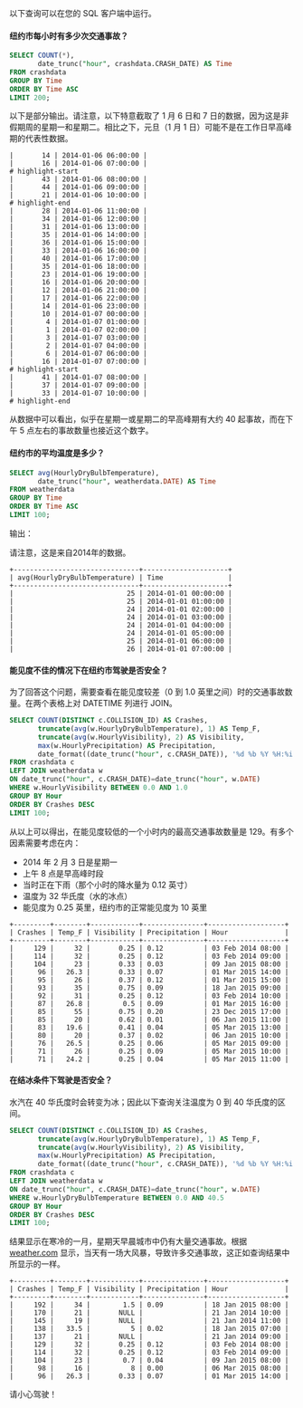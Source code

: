 
以下查询可以在您的 SQL 客户端中运行。

#### 纽约市每小时有多少次交通事故？

```sql
SELECT COUNT(*),
       date_trunc("hour", crashdata.CRASH_DATE) AS Time
FROM crashdata
GROUP BY Time
ORDER BY Time ASC
LIMIT 200;
```

以下是部分输出。请注意，以下特意截取了 1 月 6 日和 7 日的数据，因为这是非假期周的星期一和星期二。相比之下，元旦（1 月 1 日）可能不是在工作日早高峰期的代表性数据。

```plaintext
|       14 | 2014-01-06 06:00:00 |
|       16 | 2014-01-06 07:00:00 |
# highlight-start
|       43 | 2014-01-06 08:00:00 |
|       44 | 2014-01-06 09:00:00 |
|       21 | 2014-01-06 10:00:00 |
# highlight-end
|       28 | 2014-01-06 11:00:00 |
|       34 | 2014-01-06 12:00:00 |
|       31 | 2014-01-06 13:00:00 |
|       35 | 2014-01-06 14:00:00 |
|       36 | 2014-01-06 15:00:00 |
|       33 | 2014-01-06 16:00:00 |
|       40 | 2014-01-06 17:00:00 |
|       35 | 2014-01-06 18:00:00 |
|       23 | 2014-01-06 19:00:00 |
|       16 | 2014-01-06 20:00:00 |
|       12 | 2014-01-06 21:00:00 |
|       17 | 2014-01-06 22:00:00 |
|       14 | 2014-01-06 23:00:00 |
|       10 | 2014-01-07 00:00:00 |
|        4 | 2014-01-07 01:00:00 |
|        1 | 2014-01-07 02:00:00 |
|        3 | 2014-01-07 03:00:00 |
|        2 | 2014-01-07 04:00:00 |
|        6 | 2014-01-07 06:00:00 |
|       16 | 2014-01-07 07:00:00 |
# highlight-start
|       41 | 2014-01-07 08:00:00 |
|       37 | 2014-01-07 09:00:00 |
|       33 | 2014-01-07 10:00:00 |
# highlight-end
```

从数据中可以看出，似乎在星期一或星期二的早高峰期有大约 40 起事故，而在下午 5 点左右的事故数量也接近这个数字。

#### 纽约市的平均温度是多少？

```sql
SELECT avg(HourlyDryBulbTemperature),
       date_trunc("hour", weatherdata.DATE) AS Time
FROM weatherdata
GROUP BY Time
ORDER BY Time ASC
LIMIT 100;
```

输出：

请注意，这是来自2014年的数据。

```plaintext
+-------------------------------+---------------------+
| avg(HourlyDryBulbTemperature) | Time                |
+-------------------------------+---------------------+
|                            25 | 2014-01-01 00:00:00 |
|                            25 | 2014-01-01 01:00:00 |
|                            24 | 2014-01-01 02:00:00 |
|                            24 | 2014-01-01 03:00:00 |
|                            24 | 2014-01-01 04:00:00 |
|                            24 | 2014-01-01 05:00:00 |
|                            25 | 2014-01-01 06:00:00 |
|                            26 | 2014-01-01 07:00:00 |
```

#### 能见度不佳的情况下在纽约市驾驶是否安全？

为了回答这个问题，需要查看在能见度较差（0 到 1.0 英里之间）时的交通事故数量。在两个表格上对 DATETIME 列进行 JOIN。

```sql
SELECT COUNT(DISTINCT c.COLLISION_ID) AS Crashes,
       truncate(avg(w.HourlyDryBulbTemperature), 1) AS Temp_F,
       truncate(avg(w.HourlyVisibility), 2) AS Visibility,
       max(w.HourlyPrecipitation) AS Precipitation,
       date_format((date_trunc("hour", c.CRASH_DATE)), '%d %b %Y %H:%i') AS Hour
FROM crashdata c
LEFT JOIN weatherdata w
ON date_trunc("hour", c.CRASH_DATE)=date_trunc("hour", w.DATE)
WHERE w.HourlyVisibility BETWEEN 0.0 AND 1.0
GROUP BY Hour
ORDER BY Crashes DESC
LIMIT 100;
```

从以上可以得出，在能见度较低的一个小时内的最高交通事故数量是 129。有多个因素需要考虑在内：

- 2014 年 2 月 3 日是星期一
- 上午 8 点是早高峰时段
- 当时正在下雨（那个小时的降水量为 0.12 英寸）
- 温度为 32 华氏度（水的冰点）
- 能见度为 0.25 英里，纽约市的正常能见度为 10 英里

```plaintext
+---------+--------+------------+---------------+-------------------+
| Crashes | Temp_F | Visibility | Precipitation | Hour              |
+---------+--------+------------+---------------+-------------------+
|     129 |     32 |       0.25 | 0.12          | 03 Feb 2014 08:00 |
|     114 |     32 |       0.25 | 0.12          | 03 Feb 2014 09:00 |
|     104 |     23 |       0.33 | 0.03          | 09 Jan 2015 08:00 |
|      96 |   26.3 |       0.33 | 0.07          | 01 Mar 2015 14:00 |
|      95 |     26 |       0.37 | 0.12          | 01 Mar 2015 15:00 |
|      93 |     35 |       0.75 | 0.09          | 18 Jan 2015 09:00 |
|      92 |     31 |       0.25 | 0.12          | 03 Feb 2014 10:00 |
|      87 |   26.8 |        0.5 | 0.09          | 01 Mar 2015 16:00 |
|      85 |     55 |       0.75 | 0.20          | 23 Dec 2015 17:00 |
|      85 |     20 |       0.62 | 0.01          | 06 Jan 2015 11:00 |
|      83 |   19.6 |       0.41 | 0.04          | 05 Mar 2015 13:00 |
|      80 |     20 |       0.37 | 0.02          | 06 Jan 2015 10:00 |
|      76 |   26.5 |       0.25 | 0.06          | 05 Mar 2015 09:00 |
|      71 |     26 |       0.25 | 0.09          | 05 Mar 2015 10:00 |
|      71 |   24.2 |       0.25 | 0.04          | 05 Mar 2015 11:00 |
```

#### 在结冰条件下驾驶是否安全？

水汽在 40 华氏度时会转变为冰；因此以下查询关注温度为 0 到 40 华氏度的区间。

```sql
SELECT COUNT(DISTINCT c.COLLISION_ID) AS Crashes,
       truncate(avg(w.HourlyDryBulbTemperature), 1) AS Temp_F,
       truncate(avg(w.HourlyVisibility), 2) AS Visibility,
       max(w.HourlyPrecipitation) AS Precipitation,
       date_format((date_trunc("hour", c.CRASH_DATE)), '%d %b %Y %H:%i') AS Hour
FROM crashdata c
LEFT JOIN weatherdata w
ON date_trunc("hour", c.CRASH_DATE)=date_trunc("hour", w.DATE)
WHERE w.HourlyDryBulbTemperature BETWEEN 0.0 AND 40.5 
GROUP BY Hour
ORDER BY Crashes DESC
LIMIT 100;
```

结果显示在寒冷的一月，星期天早晨城市中仍有大量交通事故。根据 [weather.com](https://weather.com/storms/winter/news/northeast-storm-rain-snow-wind) 显示，当天有一场大风暴，导致许多交通事故，这正如查询结果中所显示的一样。

```plaintext
+---------+--------+------------+---------------+-------------------+
| Crashes | Temp_F | Visibility | Precipitation | Hour              |
+---------+--------+------------+---------------+-------------------+
|     192 |     34 |        1.5 | 0.09          | 18 Jan 2015 08:00 |
|     170 |     21 |       NULL |               | 21 Jan 2014 10:00 |
|     145 |     19 |       NULL |               | 21 Jan 2014 11:00 |
|     138 |   33.5 |          5 | 0.02          | 18 Jan 2015 07:00 |
|     137 |     21 |       NULL |               | 21 Jan 2014 09:00 |
|     129 |     32 |       0.25 | 0.12          | 03 Feb 2014 08:00 |
|     114 |     32 |       0.25 | 0.12          | 03 Feb 2014 09:00 |
|     104 |     23 |        0.7 | 0.04          | 09 Jan 2015 08:00 |
|      98 |     16 |          8 | 0.00          | 06 Mar 2015 08:00 |
|      96 |   26.3 |       0.33 | 0.07          | 01 Mar 2015 14:00 |
```

请小心驾驶！

